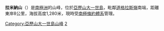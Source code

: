{{coord|70|32|S|68|45|W|source:GNIS|display=title}}

'''拉米納山'''（{{lang-en|Lamina Peak}}）是[[南極洲|南極洲]]的山峰，位於[[亞歷山大一世島|亞歷山大一世島]]，毗鄰[[道格拉斯嶺|道格拉斯嶺]]南端，距離東岸8公里，海拔高度1,280米，現時受[[南極條約體系|南極條約體系]]管理。

{{DEFAULTSORT:Lamina Peak}}
[[Category:亞歷山大一世島山峰|Category:亞歷山大一世島山峰]]
[[Category:海拔1000公尺至1999公尺的南極洲山峰|2]]

{{AlexanderIsland-geo-stub}}